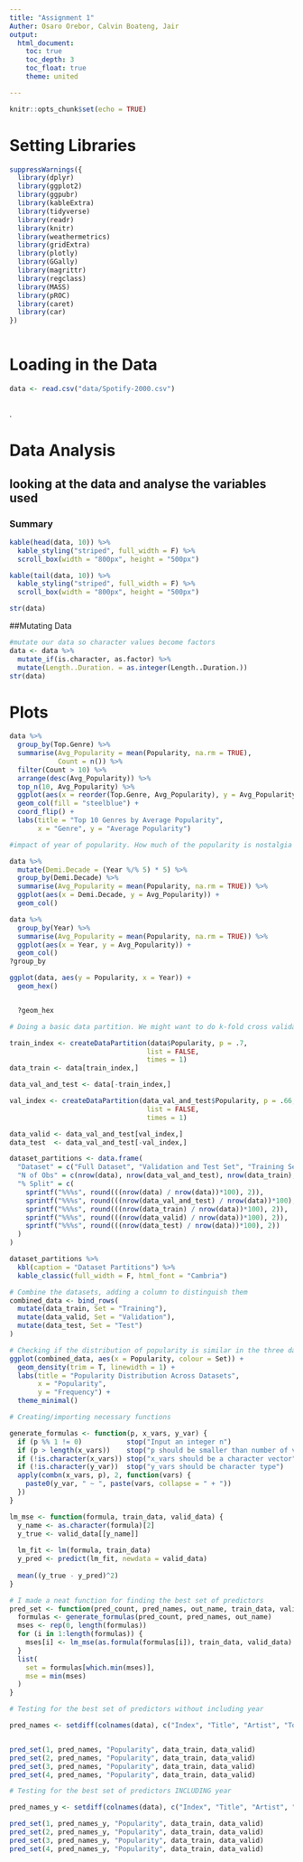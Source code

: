 ```yaml
---
title: "Assignment 1"
Auther: Osaro Orebor, Calvin Boateng, Jair 
output:
  html_document:
    toc: true
    toc_depth: 3
    toc_float: true
    theme: united

---
```


```r
knitr::opts_chunk$set(echo = TRUE)
```

# Setting Libraries

```r
suppressWarnings({
  library(dplyr)
  library(ggplot2)
  library(ggpubr)
  library(kableExtra)
  library(tidyverse)
  library(readr)
  library(knitr)
  library(weathermetrics)
  library(gridExtra)
  library(plotly)
  library(GGally)
  library(magrittr)
  library(regclass)
  library(MASS)
  library(pROC)
  library(caret)
  library(car)
})
```

```r
```
# Loading in the Data


```r
data <- read.csv("data/Spotify-2000.csv")



```
.

# Data Analysis 

## looking at the data and analyse the variables used


### Summary
```r
kable(head(data, 10)) %>% 
  kable_styling("striped", full_width = F) %>% 
  scroll_box(width = "800px", height = "500px")

kable(tail(data, 10)) %>% 
  kable_styling("striped", full_width = F) %>% 
  scroll_box(width = "800px", height = "500px")

str(data)
```

##Mutating Data

``` r
#mutate our data so character values become factors
data <- data %>%
  mutate_if(is.character, as.factor) %>%
  mutate(Length..Duration. = as.integer(Length..Duration.))
str(data)
```

# Plots

``` r
data %>%
  group_by(Top.Genre) %>%
  summarise(Avg_Popularity = mean(Popularity, na.rm = TRUE),
            Count = n()) %>%
  filter(Count > 10) %>%  
  arrange(desc(Avg_Popularity)) %>%
  top_n(10, Avg_Popularity) %>%
  ggplot(aes(x = reorder(Top.Genre, Avg_Popularity), y = Avg_Popularity)) +
  geom_col(fill = "steelblue") +
  coord_flip() +
  labs(title = "Top 10 Genres by Average Popularity",
       x = "Genre", y = "Average Popularity")

```

``` r
#impact of year of popularity. How much of the popularity is nostalgia

data %>%
  mutate(Demi.Decade = (Year %/% 5) * 5) %>%
  group_by(Demi.Decade) %>%
  summarise(Avg_Popularity = mean(Popularity, na.rm = TRUE)) %>%
  ggplot(aes(x = Demi.Decade, y = Avg_Popularity)) +
  geom_col()

data %>%
  group_by(Year) %>%
  summarise(Avg_Popularity = mean(Popularity, na.rm = TRUE)) %>%
  ggplot(aes(x = Year, y = Avg_Popularity)) +
  geom_col()
?group_by
```

``` r
ggplot(data, aes(y = Popularity, x = Year)) +
  geom_hex()


  ?geom_hex
```

``` r
# Doing a basic data partition. We might want to do k-fold cross validation later instead

train_index <- createDataPartition(data$Popularity, p = .7, 
                                  list = FALSE, 
                                  times = 1)
data_train <- data[train_index,]

data_val_and_test <- data[-train_index,]

val_index <- createDataPartition(data_val_and_test$Popularity, p = .66, 
                                  list = FALSE, 
                                  times = 1)

data_valid <- data_val_and_test[val_index,]
data_test  <- data_val_and_test[-val_index,]

dataset_partitions <- data.frame(
  "Dataset" = c("Full Dataset", "Validation and Test Set", "Training Set", "Validation Set", "Test Set"),
  "N of Obs" = c(nrow(data), nrow(data_val_and_test), nrow(data_train), nrow(data_valid), nrow(data_test)),
  "% Split" = c(
    sprintf("%%%s", round(((nrow(data) / nrow(data))*100), 2)),
    sprintf("%%%s", round(((nrow(data_val_and_test) / nrow(data))*100), 2)),
    sprintf("%%%s", round(((nrow(data_train) / nrow(data))*100), 2)),
    sprintf("%%%s", round(((nrow(data_valid) / nrow(data))*100), 2)),
    sprintf("%%%s", round(((nrow(data_test) / nrow(data))*100), 2))
  )
)

dataset_partitions %>%
  kbl(caption = "Dataset Partitions") %>%
  kable_classic(full_width = F, html_font = "Cambria")

```


``` r
# Combine the datasets, adding a column to distinguish them
combined_data <- bind_rows(
  mutate(data_train, Set = "Training"),
  mutate(data_valid, Set = "Validation"),
  mutate(data_test, Set = "Test")
)

# Checking if the distribution of popularity is similar in the three datasets
ggplot(combined_data, aes(x = Popularity, colour = Set)) +
  geom_density(trim = T, linewidth = 1) +
  labs(title = "Popularity Distribution Across Datasets",
       x = "Popularity",
       y = "Frequency") +
  theme_minimal()
```


``` r
# Creating/importing necessary functions

generate_formulas <- function(p, x_vars, y_var) {
  if (p %% 1 != 0)           stop("Input an integer n")
  if (p > length(x_vars))    stop("p should be smaller than number of vars")
  if (!is.character(x_vars)) stop("x_vars should be a character vector")
  if (!is.character(y_var))  stop("y_vars should be character type")
  apply(combn(x_vars, p), 2, function(vars) {
    paste0(y_var, " ~ ", paste(vars, collapse = " + "))
  })
}

lm_mse <- function(formula, train_data, valid_data) {
  y_name <- as.character(formula)[2]
  y_true <- valid_data[[y_name]]
  
  lm_fit <- lm(formula, train_data)
  y_pred <- predict(lm_fit, newdata = valid_data)
  
  mean((y_true - y_pred)^2)
}

```

``` r
# I made a neat function for finding the best set of predictors
pred_set <- function(pred_count, pred_names, out_name, train_data, valid_data) {
  formulas <- generate_formulas(pred_count, pred_names, out_name)
  mses <- rep(0, length(formulas))
  for (i in 1:length(formulas)) { 
    mses[i] <- lm_mse(as.formula(formulas[i]), train_data, valid_data)
  }
  list(
    set = formulas[which.min(mses)],
    mse = min(mses)
  )
}

# Testing for the best set of predictors without including year

pred_names <- setdiff(colnames(data), c("Index", "Title", "Artist", "Top.Genre", "Year", "Popularity"))


pred_set(1, pred_names, "Popularity", data_train, data_valid)
pred_set(2, pred_names, "Popularity", data_train, data_valid)
pred_set(3, pred_names, "Popularity", data_train, data_valid)
pred_set(4, pred_names, "Popularity", data_train, data_valid)

# Testing for the best set of predictors INCLUDING year

pred_names_y <- setdiff(colnames(data), c("Index", "Title", "Artist", "Top.Genre", "Popularity"))

pred_set(1, pred_names_y, "Popularity", data_train, data_valid)
pred_set(2, pred_names_y, "Popularity", data_train, data_valid)
pred_set(3, pred_names_y, "Popularity", data_train, data_valid)
pred_set(4, pred_names_y, "Popularity", data_train, data_valid)

```